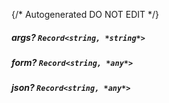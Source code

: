 {/* Autogenerated DO NOT EDIT  */}
##### **args?** `Record<string, *string*>`

##### **form?** `Record<string, *any*>`

##### **json?** `Record<string, *any*>`

